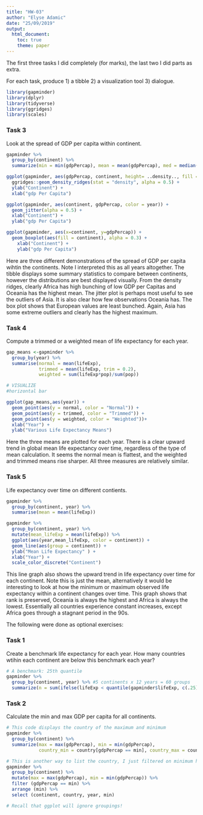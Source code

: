 ```yaml
---
title: "HW-03"
author: "Elyse Adamic"
date: "25/09/2019"
output: 
  html_document:
    toc: true
    theme: paper
---
```


The first three tasks I did completely (for marks), the last two I did parts as extra. 

For each task, produce 1) a tibble 2) a visualization tool 3) dialogue. 
```r
library(gapminder)
library(dplyr)
library(tidyverse)
library(ggridges)
library(scales)
```


### Task 3
Look at the spread of GDP per capita within continent.  
  
```r
gapminder %>%
  group_by(continent) %>% 
  summarize(min = min(gdpPercap), mean = mean(gdpPercap), med = median(gdpPercap), max = max(gdpPercap), sd = sd(gdpPercap))

ggplot(gapminder, aes(gdpPercap, continent, height= ..density.., fill = continent)) +
  ggridges::geom_density_ridges(stat = "density", alpha = 0.5) +
  ylab("Continent") +
  xlab("gdp Per Capita")

ggplot(gapminder, aes(continent, gdpPercap, color = year)) +
  geom_jitter(alpha = 0.5) + 
  xlab("Continent") +
  ylab("gdp Per Capita")

ggplot(gapminder, aes(x=continent, y=gdpPercap)) + 
  geom_boxplot(aes(fill = continent), alpha = 0.3) + 
    xlab("Continent") +
    ylab("gdp Per Capita")

```
Here are three different demonstrations of the spread of GDP per capita wihtin the continents. Note I interpreted this as all years altogether. The tibble displays some summary statistics to compare between continents, however the distributions are best displayed visually. From the density ridges, clearly Africa has high bunching of low GDP per Capitas and Oceania has the highest mean. The jitter plot is perhaps most useful to see the outliers of Asia. It is also clear how few observations Oceania has. The box plot shows that European values are least bunched. Again, Asia has some extreme outliers and clearly has the highest maximum. 

### Task 4
Compute a trimmed or a weighted mean of life expectancy for each year. 
```r
gap_means <-gapminder %>% 
  group_by(year) %>% 
  summarise(normal = mean(lifeExp), 
            trimmed = mean(lifeExp, trim = 0.2),
            weighted = sum(lifeExp*pop)/sum(pop))

# VISUALIZE
#horizontal bar 

ggplot(gap_means,aes(year)) + 
  geom_point(aes(y = normal, color = "Normal")) + 
  geom_point(aes(y = trimmed, color = "Trimmed")) +
  geom_point(aes(y = weighted, color = "Weighted"))+ 
  xlab("Year") + 
  ylab("Various Life Expectancy Means")

```
Here the three means are plotted for each year. There is a clear upward trend in global mean life expectancy over time, regardless of the type of mean calculation. It seems the normal mean is flattest, and the weighted and trimmed means rise sharper. All three measures are relatively similar.   

### Task 5
Life expectancy over time on different contients.

```r
gapminder %>%
  group_by(continent, year) %>% 
  summarise(mean = mean(lifeExp))

gapminder %>%
  group_by(continent, year) %>% 
  mutate(mean_lifeExp = mean(lifeExp)) %>% 
  ggplot(aes(year,mean_lifeExp, color = continent)) + 
  geom_line(aes(group = continent)) + 
  ylab("Mean Life Expectancy" ) +
  xlab("Year") +
  scale_color_discrete("Continent")

```
This line graph also shows the upward trend in life expectancy over time for each continent. Note this is just the mean, alternatively it would be interesting to look at how the minimum or maximum observed life expectancy within a continent changes over time. This graph shows that rank is preserved, Oceania is always the highest and Africa is always the lowest. Essentially all countries experience constant increases, except Africa goes through a stagnant period in the 90s. 

The following were done as optional exercises: 

### Task 1
Create a benchmark life expectancy for each year. How many countries wtihin each continent are below this benchmark each year? 

```r
# A benchmark: 25th quantile
gapminder %>%
  group_by(continent, year) %>% #5 continents x 12 years = 60 groups
  summarize(n = sum(ifelse(lifeExp < quantile(gapminder$lifeExp, c(.25)),1,0)))

```


### Task 2
Calculate the min and max GDP per capita for all continents.

```r
# This code displays the country of the maximum and minimum 
gapminder %>%
  group_by(continent) %>% 
  summarize(max = max(gdpPercap), min = min(gdpPercap), 
            country_min = country[gdpPercap == min], country_max = country[gdpPercap == max])

# This is another way to list the country, I just filtered on minimum here. 
gapminder %>% 
  group_by(continent) %>% 
  mutate(max = max(gdpPercap), min = min(gdpPercap)) %>% 
  filter (gdpPercap == min) %>% 
  arrange (min) %>% 
  select (continent, country, year, min)

# Recall that ggplot will ignore groupings! 

```





